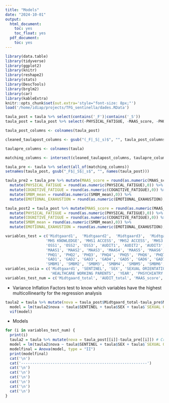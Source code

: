 ```yaml
---
title: "Models"
date: "2024-10-01"
output:
  html_document:
    toc: yes
    toc_float: yes
  pdf_document:
    toc: yes
---
```


```r
library(data.table)
library(tidyverse)
library(ggplot2)
library(knitr)
library(reshape2)
library(stats)
library(DescTools)
library(brglm2)
library(car)
library(kableExtra)
knitr::opts_chunk$set(out.extra='style="font-size: 8px;"')
load('/home/idiap/projects/TFG_sentinella/dades.RData')
```

```r
taula_post = taula %>% select(contains('_F')|contains('_S'))
taula_post = taula_post %>% select(-PHYSICAL_FATIGUE, -MAAS_score, -PHQ_score, -GAD_score, -COGNITIVE_FATIGUE)

taula_post_columns <- colnames(taula_post)

cleaned_taulapost_columns <- gsub("(_F|_S|_s)$", "", taula_post_columns)

taulapre_columns <- colnames(taula)

matching_columns <- intersect(cleaned_taulapost_columns, taulapre_columns)

taula_pre <- taula %>% select(all_of(matching_columns))
setnames(taula_post, gsub("_F$|_S$|_s$", "", names(taula_post)))

taula_pre2 = taula_pre %>% mutate(MAAS_score = round(as.numeric(MAAS_score),0)) %>% 
  mutate(PHYSICAL_FATIGUE = round(as.numeric(PHYSICAL_FATIGUE),0)) %>% 
  mutate(COGNITIVE_FATIGUE = round(as.numeric(COGNITIVE_FATIGUE),0)) %>% 
  mutate(SMBM_mean = round(as.numeric(SMBM_mean),0)) %>% 
  mutate(EMOTIONAL_EXAHUSTION = round(as.numeric(EMOTIONAL_EXAHUSTION),0))

taula_post2 = taula_post %>% mutate(MAAS_score = round(as.numeric(MAAS_score),0)) %>% 
  mutate(PHYSICAL_FATIGUE = round(as.numeric(PHYSICAL_FATIGUE),0)) %>% 
  mutate(COGNITIVE_FATIGUE = round(as.numeric(COGNITIVE_FATIGUE),0)) %>% 
  mutate(SMBM_mean = round(as.numeric(SMBM_mean),0)) %>% 
  mutate(EMOTIONAL_EXAHUSTION = round(as.numeric(EMOTIONAL_EXAHUSTION),0))

variables_test = c('Midtgaard1',  'Midtgaard2',  'Midtgaard3',  'Midtgaard5',  'Midtgaard6',  'Midtgaard7',  'Midtgaard8',  'Midtgaard9', 'Midtgaard10',  'Midtgaard11',  'Midtgaard12',  'Midtgaard13',
                  'MHS KNOWLEDGE', 'MHS1 ACCESS', 'MHS2 ACCESS', 'MHS3 ACCESS', 'MHS4 ACCESS', 'MHS5 ACCESS', 'MHS6 ACCESS',
                  'OSS1', 'OSS2', 'OSS3', 'AUDIT1', 'AUDIT2', 'AUDIT3', 
                  'MAAS1', 'MAAS2', 'MAAS3', 'MAAS4', 'MAAS5', 'MAAS6', 'MAAS7', 'MAAS8', 'MAAS9', 'MAAS10', 'MAAS11', 'MAAS12', 'MAAS13', 'MAAS14', 'MAAS15',
                  'PHQ1', 'PHQ2', 'PHQ3', 'PHQ4', 'PHQ5', 'PHQ6', 'PHQ7', 'PHQ8', 'PHQ9',
                  'GAD1', 'GAD2', 'GAD3', 'GAD4', 'GAD5', 'GAD6', 'GAD7',
                  'SMBM1', 'SMBM2', 'SMBM3', 'SMBM4', 'SMBM5', 'SMBM6', 'SMBM7', 'SMBM8', 'SMBM9', 'SMBM10', 'SMBM11', 'SMBM12', 'SMBM13', 'SMBM14')
variables_socia = c('Midtgaard1', 'SENTINEL', 'SEX', 'SEXUAL ORIENTATION', 'LIVING SITUATION', 'RELATIONSHIP', 'EMPLOYMENT', 'FINANCING', 'CCAA', 
                    'HEALTHCARE WORKING PARENTS', 'YEAR', 'PHSYCHIATRY', 'GLOBAL HEALTH')
variables_test_num = c('Midtgaard_total', 'AUDIT_total', 'MAAS_score', 'PHQ_score', 'GAD_score', 'SMBM_mean')
```

* Variance Inflation Factors test to know which variables have the highest multicollinearity for the regression analysis

```r
taula2 = taula %>% mutate(nova = taula_post$Midtgaard_total-taula_pre$Midtgaard_total)
  model = lm(taula2$nova ~ taula$SENTINEL + taula$SEX + taula$`SEXUAL ORIENTATION` + taula$`LIVING SITUATION` + taula$RELATIONSHIP + taula$FINANCING + taula$CCAA + taula$`HEALTHCARE WORKING PARENTS`+ taula$PHSYCHIATRY+ taula$AGE + taula$YEAR)
  vif(model)
```

* Models

```r
for (i in variables_test_num) {
  print(i)
  taula2 = taula %>% mutate(nova = taula_post[[i]]-taula_pre[[i]]) # Creem variable nova que sigui la diferència entre el post i el pre
  model = lm(taula2$nova ~ taula$SENTINEL + taula$SEX + taula$`SEXUAL ORIENTATION` + taula$`LIVING SITUATION` + taula$RELATIONSHIP + taula$FINANCING + taula$CCAA + taula$`HEALTHCARE WORKING PARENTS`+ taula$PHSYCHIATRY) # Eliminem edat i curs ja que eren les variables amb més multicolinearitat
  modelfinal = Anova(model, type = "II")
  print(modelfinal)
  cat('\n')
  cat('--------------------------------------------------------')
  cat('\n')
  cat('\n')
  cat('\n')
  cat('\n')
  cat('\n')
  cat('\n')
}

```
